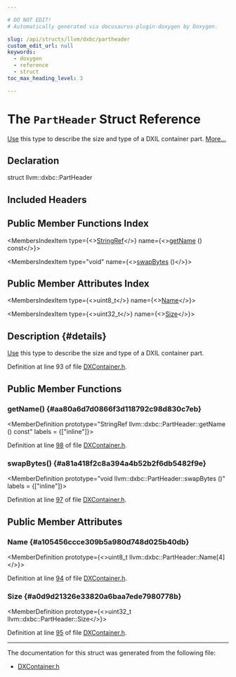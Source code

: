 ```yaml
---

# DO NOT EDIT!
# Automatically generated via docusaurus-plugin-doxygen by Doxygen.

slug: /api/structs/llvm/dxbc/partheader
custom_edit_url: null
keywords:
  - doxygen
  - reference
  - struct
toc_max_heading_level: 3

---
```





# The `PartHeader` Struct Reference

<DoxygenPage pluginConfig={pluginConfig}>

<a href="/docs/api/classes/llvm/use">Use</a> this type to describe the size and type of a DXIL container part. <a href="#details">More...</a>

## Declaration

<CodeBlock>struct llvm::dxbc::PartHeader</CodeBlock>

## Included Headers

<IncludesList>
<IncludesListItem
  filePath="llvm/BinaryFormat/DXContainer.h"
  permalink="/docs/api/files/include/include/llvm/include/llvm/binaryformat/dxcontainer-h"
  isLocal="true" />
</IncludesList>

## Public Member Functions Index

<MembersIndex>

<MembersIndexItem
  type={<><a href="/docs/api/classes/llvm/stringref">StringRef</a></>}
  name={<><a href="#aa80a6d7d0866f3d118792c98d830c7eb">getName</a> () const</>}>
</MembersIndexItem>

<MembersIndexItem
  type="void"
  name={<><a href="#a81a418f2c8a394a4b52b2f6db5482f9e">swapBytes</a> ()</>}>
</MembersIndexItem>

</MembersIndex>

## Public Member Attributes Index

<MembersIndex>

<MembersIndexItem
  type={<>uint8&#95;t</>}
  name={<><a href="#a105456ccce309b5a980d748d025b40db">Name</a></>}>
</MembersIndexItem>

<MembersIndexItem
  type={<>uint32&#95;t</>}
  name={<><a href="#a0d9d21326e33820a6baa7ede7980778b">Size</a></>}>
</MembersIndexItem>

</MembersIndex>

## Description {#details}

<a href="/docs/api/classes/llvm/use">Use</a> this type to describe the size and type of a DXIL container part.

Definition at line 93 of file <a href="/docs/api/files/include/include/llvm/include/llvm/binaryformat/dxcontainer-h">DXContainer.h</a>.

<SectionDefinition>

## Public Member Functions

### getName() {#aa80a6d7d0866f3d118792c98d830c7eb}

<MemberDefinition
  prototype="StringRef llvm::dxbc::PartHeader::getName () const"
  labels = {["inline"]}>

Definition at line <a href="/docs/api/files/include/include/llvm/include/llvm/binaryformat/dxcontainer-h/#l00098">98</a> of file <a href="/docs/api/files/include/include/llvm/include/llvm/binaryformat/dxcontainer-h">DXContainer.h</a>.
</MemberDefinition>

### swapBytes() {#a81a418f2c8a394a4b52b2f6db5482f9e}

<MemberDefinition
  prototype="void llvm::dxbc::PartHeader::swapBytes ()"
  labels = {["inline"]}>

Definition at line <a href="/docs/api/files/include/include/llvm/include/llvm/binaryformat/dxcontainer-h/#l00097">97</a> of file <a href="/docs/api/files/include/include/llvm/include/llvm/binaryformat/dxcontainer-h">DXContainer.h</a>.
</MemberDefinition>

</SectionDefinition>

<SectionDefinition>

## Public Member Attributes

### Name {#a105456ccce309b5a980d748d025b40db}

<MemberDefinition
  prototype={<>uint8&#95;t llvm::dxbc::PartHeader::Name&#91;4&#93;</>}>

Definition at line <a href="/docs/api/files/include/include/llvm/include/llvm/binaryformat/dxcontainer-h/#l00094">94</a> of file <a href="/docs/api/files/include/include/llvm/include/llvm/binaryformat/dxcontainer-h">DXContainer.h</a>.
</MemberDefinition>

### Size {#a0d9d21326e33820a6baa7ede7980778b}

<MemberDefinition
  prototype={<>uint32&#95;t llvm::dxbc::PartHeader::Size</>}>

Definition at line <a href="/docs/api/files/include/include/llvm/include/llvm/binaryformat/dxcontainer-h/#l00095">95</a> of file <a href="/docs/api/files/include/include/llvm/include/llvm/binaryformat/dxcontainer-h">DXContainer.h</a>.
</MemberDefinition>

</SectionDefinition>

<hr/>

The documentation for this struct was generated from the following file:

<ul>
<li><a href="/docs/api/files/include/include/llvm/include/llvm/binaryformat/dxcontainer-h">DXContainer.h</a></li>
</ul>

</DoxygenPage>
